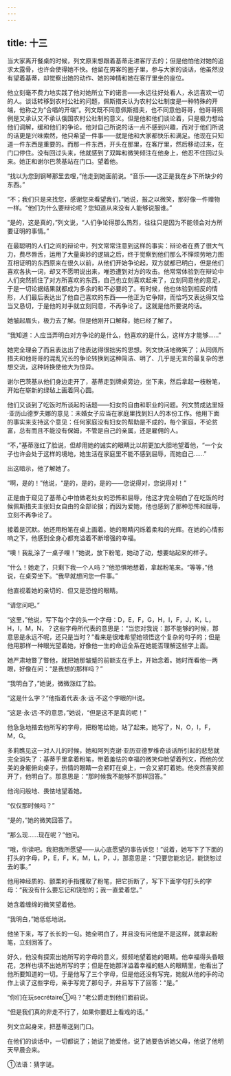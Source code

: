 ```yaml
---
---
---
```

title: 十三
---



当大家离开餐桌的时候，列文原来想跟着基蒂走进客厅去的；但是他怕他对她的追求太露骨，也许会使得她不快。他留在男客的圈子里，参与大家的谈话，他虽然没有望着基蒂，却觉察出她的动作、她的神情和她在客厅里坐的座位。

他立刻毫不费力地实践了他对她所立下的诺言——永远往好处看人，永远喜欢一切的人。谈话转移到农村公社的问题，佩斯措夫认为农村公社制度是一种特殊的开端，他称之为“合唱的开端”。列文既不同意佩斯措夫，也不同意他哥哥，他哥哥照例是又承认又不承认俄国农村公社制的意义。但是他和他们谈论着，只是极力想给他们调解，缓和他们的争论。他对自己所说的话一点不感到兴趣，而对于他们所说的话更是兴味索然，他只希望一件事——就是他和大家都快乐和满足。他现在只知道一件东西是重要的。而那一件东西，开头在那里，在客厅里，然后移动过来，在门口停住。没有回过头来，他就感到了双眸和微笑倾注在他身上，他忍不住回过头来。她正和谢尔巴茨基站在门口。望着他。

“找以为您到钢琴那里去哩，”他走到她面前说。“音乐——这正是我在乡下所缺少的东西。”

“不；我们只是来找您，感谢您来看望我们，”她说，报之以微笑，那好像一件赠物一样。“他们为什么要辩论呢？您知道从来没有人能够说服谁。”

“是的，这是真的，”列文说，“人们争论得那么热烈，往往只是因为不能领会对方所要证明的事情。”

在最聪明的人们之间的辩论中，列文常常注意到这样的事实：辩论者在费了很大气力，费尽唇舌，运用了大量奥妙的逻辑之后，终于觉察到他们那么不惮烦劳地力图互相证明的东西原来在很久以前，从他们开始争论起，双方就都已明白，但是他们喜欢各执一词，却又不愿明说出来，唯恐遭到对方的攻击。他常常体验到在辩论中人们突然抓住了对方所喜欢的东西，自己也立刻喜欢起来了，立刻同意他的意足，于是一切论据结果就都成为多余的和不必要的了。有时候，他也体验到相反的情形，人们最后表达出了他自己喜欢的东西——他正为它争辩，而恰巧又表达得又恰当又恳切，于是他的对手就立刻同意，不再争论了。这就是他所要说的话。

她皱起眉头，极力去了解。但是他刚开口解释，她已经了解了。

“我知道：人应当弄明白对方争论的是什么，他喜欢的是什么，这样方才能够……”

她完全理会了而且表达出了他表达得很拙劣的思想。列文快活地微笑了；从同佩所措夫和他哥哥的混乱冗长的争论转换到这种简洁、明了、几乎是无言的最复杂的思想交流，这种转换使他大为惊异。

谢尔巴茨基从他们身边走开了，基蒂走到牌桌旁边，坐下来，然后拿起一枝粉笔，开始在崭新的绿毡上画着同心圆。

他们又谈到了吃饭时所谈起的话题——妇女的自由和职业的问题。列文赞成达里娅·亚历山德罗夫娜的意见：未婚女子应当在家庭里找到妇人的本份工作。他用下面的事实来支持这个意见：任何家庭没有妇女的帮助是不成的，每个家庭，不论贫富，总有而且不能没有保姆，不管是自己的亲属，还是雇佣的人。

“不，”基蒂涨红了脸说，但却用她的诚实的眼睛比以前更加大胆地望着他，“一个女子也许会处于这样的境地，她生活在家庭里不能不感到屈辱，而她自己……”

出这暗示，他了解她了。

“啊，是的！”他说，“是的，是的，是的——您说得对，您说得对！”

正是由于窥见了基蒂心中怕做老处女的恐怖和屈辱，他这才完全明白了在吃饭的时候佩斯措夫主张妇女自由的全部论据；而因为爱她，他也感到了那种恐怖和屈辱，立刻不再争论了。

接着是沉默。她还用粉笔在桌上画着。她的眼睛闪烁着柔和的光辉。在她的心情影响之下，他感到全身心都充溢着不断增强的幸福。

“噢！我乱涂了一桌子哩！”她说，放下粉笔，她动了动，想要站起来的样子。

“什么！她走了，只剩下我一个人吗？”他恐惧地想着，拿起粉笔来。“等等，”他说，在桌旁坐下。“我早就想问您一件事。”

他直视着她的亲切的、但又是恐惶的眼睛。

“请您问吧。”

“这里，”他说，写下每个字的头一个字母：D，E，F，G，H，I，F，J，K，L，H，I，M，N，？这些字母所代表的意思是：“当您对我说：那不能够的时候，那意思是永远不呢，还只是当时？”看来是很难希望她领悟这个复杂的句子的；但是他用那样一种眼光望着她，好像他一生的命运全系在她能否理解这些字上面。

她严肃地瞥了瞥他，就把她那皱蹙的前额支在手上，开始念着。她时而看他一两眼，好像在问：“是我想的那样吗？”

“我明白了，”她说，微微涨红了脸。

“这是什么字？”他指着代表·永·远·不这个字眼的H说。

“这是·永·远·不的意思，”她说，“但是这不是真的呢！”

他急急地揩去他所写的字母，把粉笔给她，站了起来。她写了，N，O，I，F，M，G。

多莉瞧见这一对人儿的时候，她和阿列克谢·亚历亚德罗维奇谈话所引起的悲愁就完全消失了：基蒂手里拿着粉笔，带着羞怯的幸福的微笑仰脸望着列文，而他的优美的身躯俯向桌子，热情的眼睛一会紧盯在桌上，一会又紧盯着她。他突然喜笑颜开了，他明白了。那意思是：“那时候我不能够不那样回答。”

他询问般地、畏怯地望着她。

“仅仅那时候吗？”

“是的，”她的微笑回答了。

“那么现……现在呢？”他问。

“哦，你读吧。我把我所愿望——从心底愿望的事告诉您！”说着，她写下了下面的打头的字母，P，E，F，K，M，L，P，J，那意思是：“只要您能忘记，能饶恕过去的事。”

他用神经质的、颤栗的手指攫取了粉笔，把它折断了，写下下面字句打头的字母：“我没有什么要忘记和饶恕的；我一直爱着您。”

她含着缠绵的微笑望着他。

“我明白，”她低低地说。

他坐下来，写了长长的一句。她全明白了，并且没有问他是不是这样，就拿起粉笔，立刻回答了。

好久，他没有探索出她所写的字母的意义，频频地望着她的眼睛。他幸福得头昏眼花，怎样也填不出她所写的字；但是在她那洋溢着幸福的魅人的眼睛里，他看出了他所要知道的一切。于是他写了三个字母，但是他还没有写完，她就从他的手的动作上读了这些字母，亲手写完了那句子，并且写下了回答：“是。”

“你们在玩secrétaire①吗？”老公爵走到他们面前说。

“但是我们真的非走不行了，如果你要赶上看戏的话。”

列文立起身来，把基蒂送到门口。

在他们的谈话中，一切都说了；她说了她爱他，说了她要告诉她父母，他说了他明天早晨会来。



①法语：猜字谜。